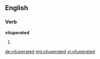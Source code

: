 ==English==

===Verb===
'''vituperated'''

# {{past of|vituperate}}

[[de:vituperated]]
[[mg:vituperated]]
[[vi:vituperated]]